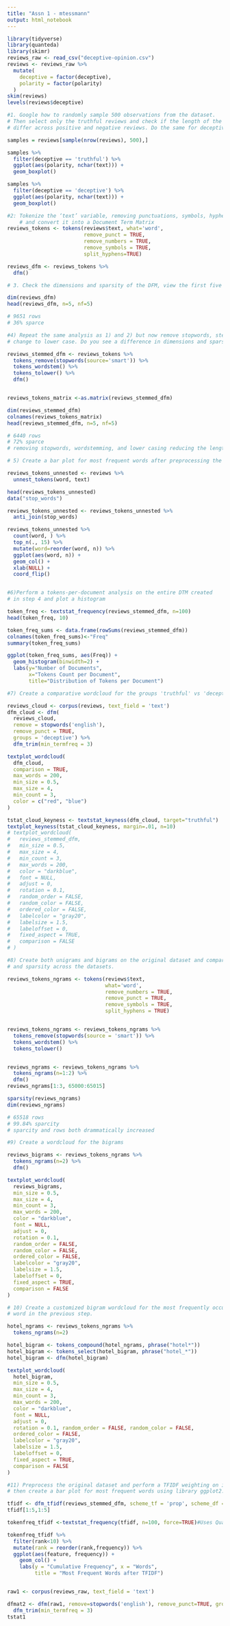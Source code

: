 ```yaml
---
title: "Assn 1 - mtessmann"
output: html_notebook
---
```


```r
library(tidyverse)
library(quanteda)
library(skimr)
reviews_raw <- read_csv("deceptive-opinion.csv")
reviews <- reviews_raw %>% 
  mutate(
    deceptive = factor(deceptive),
    polarity = factor(polarity)
  )
skim(reviews)
levels(reviews$deceptive)
```

```r
#1. Google how to randomly sample 500 observations from the dataset. 
# Then select only the truthful reviews and check if the length of the reviews 
# differ across positive and negative reviews. Do the same for deceptive reviews.

samples = reviews[sample(nrow(reviews), 500),]

samples %>% 
  filter(deceptive == 'truthful') %>% 
  ggplot(aes(polarity, nchar(text))) + 
  geom_boxplot()

samples %>% 
  filter(deceptive == 'deceptive') %>% 
  ggplot(aes(polarity, nchar(text))) + 
  geom_boxplot()

```

```r
#2: Tokenize the ‘text’ variable, removing punctuations, symbols, hyphens and numbers,
    # and convert it into a Document Term Matrix
reviews_tokens <- tokens(reviews$text, what='word',
                         remove_punct = TRUE,
                         remove_numbers = TRUE,
                         remove_symbols = TRUE,
                         split_hyphens=TRUE)

reviews_dfm <- reviews_tokens %>% 
  dfm()

```

```r
# 3. Check the dimensions and sparsity of the DFM, view the first five rows and columns

dim(reviews_dfm)
head(reviews_dfm, n=5, nf=5)

# 9651 rows
# 36% sparce

```

```r
#4) Repeat the same analysis as 1) and 2) but now remove stopwords, stem the words,
# change to lower case. Do you see a difference in dimensions and sparsity?

reviews_stemmed_dfm <- reviews_tokens %>% 
  tokens_remove(stopwords(source='smart')) %>% 
  tokens_wordstem() %>% 
  tokens_tolower() %>% 
  dfm()


reviews_tokens_matrix <-as.matrix(reviews_stemmed_dfm)

dim(reviews_stemmed_dfm)
colnames(reviews_tokens_matrix)
head(reviews_stemmed_dfm, n=5, nf=5)

# 6440 rows
# 72% sparce
# removing stopwords, wordstemming, and lower casing reducing the length of the dfm and increases sparcity

```

```r
# 5) Create a bar plot for most frequent words after preprocessing the original file with library tidytext

reviews_tokens_unnested <- reviews %>% 
  unnest_tokens(word, text)

head(reviews_tokens_unnested)
data("stop_words")

reviews_tokens_unnested <- reviews_tokens_unnested %>%
  anti_join(stop_words)

reviews_tokens_unnested %>% 
  count(word, ) %>% 
  top_n(., 15) %>% 
  mutate(word=reorder(word, n)) %>% 
  ggplot(aes(word, n)) + 
  geom_col() + 
  xlab(NULL) + 
  coord_flip()



```

```r
#6)Perform a tokens-per-document analysis on the entire DTM created 
# in step 4 and plot a histogram

token_freq <- textstat_frequency(reviews_stemmed_dfm, n=100)
head(token_freq, 10)

token_freq_sums <- data.frame(rowSums(reviews_stemmed_dfm))
colnames(token_freq_sums)<-"Freq"
summary(token_freq_sums)

ggplot(token_freq_sums, aes(Freq)) + 
  geom_histogram(binwidth=2) + 
  labs(y="Number of Documents",
       x="Tokens Count per Document",
       title="Distribution of Tokens per Document")
```

```r
#7) Create a comparative wordcloud for the groups 'truthful' vs 'deceptive'

reviews_cloud <- corpus(reviews, text_field = 'text')
dfm_cloud <- dfm(
  reviews_cloud, 
  remove = stopwords('english'), 
  remove_punct = TRUE,
  groups = 'deceptive') %>% 
  dfm_trim(min_termfreq = 3)

textplot_wordcloud(
  dfm_cloud, 
  comparison = TRUE, 
  max_words = 200,
  min_size = 0.5,
  max_size = 4,
  min_count = 3,
  color = c("red", "blue")
)

tstat_cloud_keyness <- textstat_keyness(dfm_cloud, target="truthful")
textplot_keyness(tstat_cloud_keyness, margin=.01, n=10)
# textplot_wordcloud(
#   reviews_stemmed_dfm,
#   min_size = 0.5,
#   max_size = 4,
#   min_count = 3,
#   max_words = 200,
#   color = "darkblue",
#   font = NULL,
#   adjust = 0,
#   rotation = 0.1,
#   random_order = FALSE,
#   random_color = FALSE,
#   ordered_color = FALSE,
#   labelcolor = "gray20",
#   labelsize = 1.5,
#   labeloffset = 0,
#   fixed_aspect = TRUE,
#   comparison = FALSE
# )

```

```r
#8) Create both unigrams and bigrams on the original dataset and compare the number of dimensions
# and sparsity across the datasets.

reviews_tokens_ngrams <- tokens(reviews$text,
                                what='word',
                                remove_numbers = TRUE,
                                remove_punct = TRUE,
                                remove_symbols = TRUE,
                                split_hyphens = TRUE)


reviews_tokens_ngrams <- reviews_tokens_ngrams %>% 
  tokens_remove(stopwords(source = 'smart')) %>% 
  tokens_wordstem() %>% 
  tokens_tolower()


reviews_ngrams <- reviews_tokens_ngrams %>% 
  tokens_ngrams(n=1:2) %>% 
  dfm()
reviews_ngrams[1:3, 65000:65015]

sparsity(reviews_ngrams)
dim(reviews_ngrams)

# 65518 rows
# 99.84% sparcity
# sparcity and rows both drammatically increased
```

```r
#9) Create a wordcloud for the bigrams

reviews_bigrams <- reviews_tokens_ngrams %>% 
  tokens_ngrams(n=2) %>% 
  dfm()

textplot_wordcloud(
  reviews_bigrams, 
  min_size = 0.5,
  max_size = 4,
  min_count = 3,
  max_words = 200,
  color = "darkblue",
  font = NULL,
  adjust = 0,
  rotation = 0.1,
  random_order = FALSE,
  random_color = FALSE,
  ordered_color = FALSE,
  labelcolor = "gray20",
  labelsize = 1.5,
  labeloffset = 0,
  fixed_aspect = TRUE,
  comparison = FALSE
)


```

```r
# 10) Create a customized bigram wordcloud for the most frequently occurring 
# word in the previous step.

hotel_ngrams <- reviews_tokens_ngrams %>% 
  tokens_ngrams(n=2)

hotel_bigram <- tokens_compound(hotel_ngrams, phrase("hotel*"))
hotel_bigram <- tokens_select(hotel_bigram, phrase("hotel_*"))
hotel_bigram <- dfm(hotel_bigram)

textplot_wordcloud(
  hotel_bigram, 
  min_size = 0.5, 
  max_size = 4,
  min_count = 3, 
  max_words = 200, 
  color = "darkblue", 
  font = NULL,
  adjust = 0, 
  rotation = 0.1, random_order = FALSE, random_color = FALSE,
  ordered_color = FALSE, 
  labelcolor = "gray20", 
  labelsize = 1.5,
  labeloffset = 0, 
  fixed_aspect = TRUE, 
  comparison = FALSE
)

```

```r
#11) Preprocess the original dataset and perform a TFIDF weighting on it,
# then create a bar plot for most frequent words using library ggplot2.

tfidf <- dfm_tfidf(reviews_stemmed_dfm, scheme_tf = 'prop', scheme_df = 'inverse', base = 10)
tfidf[1:5,1:5]

tokenfreq_tfidf <-textstat_frequency(tfidf, n=100, force=TRUE)#Uses Quanteda

tokenfreq_tfidf %>% 
  filter(rank<10) %>% 
  mutate(rank = reorder(rank,frequency)) %>% 
  ggplot(aes(feature, frequency)) +
    geom_col() +
    labs(y = "Cumulative Frequency", x = "Words",
         title = "Most Frequent Words after TFIDF")



```



``` r
raw1 <- corpus(reviews_raw, text_field = 'text')

dfmat2 <- dfm(raw1, remove=stopwords('english'), remove_punct=TRUE, groups = 'deceptive') %>% 
  dfm_trim(min_termfreq = 3)
tstat1


```